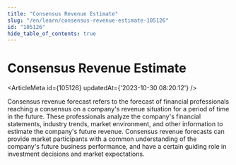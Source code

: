 ```yaml
---
title: "Consensus Revenue Estimate"
slug: "/en/learn/consensus-revenue-estimate-105126"
id: "105126"
hide_table_of_contents: true
---
```



# Consensus Revenue Estimate

<ArticleMeta id={105126} updatedAt={'2023-10-30 08:20:12'} />
<div className='border-solid border-b border-t-0 my-4 border-[var(--ifm-color-gray-300)]' />

Consensus revenue forecast refers to the forecast of financial professionals reaching a consensus on a company's revenue situation for a period of time in the future. These professionals analyze the company's financial statements, industry trends, market environment, and other information to estimate the company's future revenue. Consensus revenue forecasts can provide market participants with a common understanding of the company's future business performance, and have a certain guiding role in investment decisions and market expectations.
